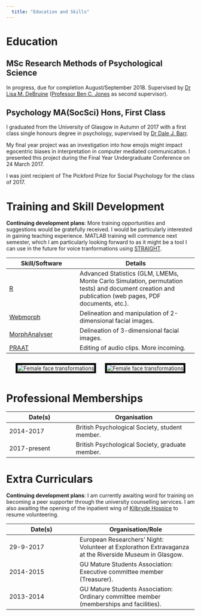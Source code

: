 ```yaml
---
  title: "Education and Skills"
---
```

# Education

## MSc Research Methods of Psychological Science

In progress, due for completion August/September 2018. Supervised by [Dr Lisa M. DeBruine](http://facelab.org/People/debruine) ([Professor Ben C. Jones](https://www.gla.ac.uk/researchinstitutes/neurosciencepsychology/staff/benjones/) as second supervisor).

## Psychology MA(SocSci) Hons, First Class

I graduated from the University of Glasgow in Autumn of 2017 with a first class single honours degree in psychology, supervised by [Dr Dale J. Barr](https://www.gla.ac.uk/researchinstitutes/neurosciencepsychology/staff/dalebarr/). 

My final year project was an investigation into how emojis might impact egocentric biases in interpretation in computer mediated communication. I presented this project during the Final Year Undergraduate Conference on 24 March 2017.

I was joint recipient of The Pickford Prize for Social Psychology for the class of 2017.

# Training and Skill Development

**Continuing development plans**: More training opportunities and suggestions would be gratefully received. I would be particularly interested in gaining teaching experience. MATLAB training will commence next semester, which I am particularly looking forward to as it might be a tool I can use in the future for voice tranformations using [STRAIGHT](http://www.wakayama-u.ac.jp/~kawahara/STRAIGHTadv/index_e.html).

Skill/Software                  |Details
--------------------------------|-----------------------------------------------------
[R](www.R-project.org)          |Advanced Statistics (GLM, LMEMs, Monte Carlo Simulation, permutation tests) and document creation and publication (web pages, PDF documents, etc.).
[Webmorph](http://webmorph.org/)|Delineation and manipulation of 2-dimensional facial images.
[MorphAnalyser](http://cherry.dcs.aber.ac.uk:8080/wiki/MorphAnalyser)|Delineation of 3-dimensional facial images.
[PRAAT](http://www.fon.hum.uva.nl/praat/)|Editing of audio clips. More incoming. 

<center>
<img src="images/female_faces.gif" alt="Female face transformations" style="border:5px solid black;margin: 10px 10px;">
<img src="images/male_faces.gif" alt="Female face transformations" style="border:5px solid black;margin: 10px 10px;">
</center>

# Professional Memberships

Date(s)                         |Organisation
--------------------------------|---------------------------------------------------------
2014-2017	                      |British Psychological Society, student member.
2017-present	                  |British Psychological Society, graduate member.


# Extra Curriculars

**Continuing development plans**: I am currently awaiting word for training on becoming a peer supporter through the university counselling services. I am also awaiting the opening of the inpatient wing of [Kilbryde Hospice](http://kilbrydehospice.org.uk/) to resume volunteering.

Date(s)                         |Organisation/Role
--------------------------------|-----------------------------------------------------
29-9-2017                       |European Researchers' Night: Volunteer at Explorathon Extravaganza at the Riverside Museum in Glasgow. 
2014-2015                       |GU Mature Students Association: Executive committee member (Treasurer).
2013-2014                       |GU Mature Students Association: Ordinary committee member (memberships and facilities).

